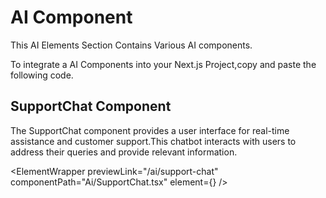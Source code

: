


# AI Component

This AI Elements Section Contains Various AI components.

To integrate a AI Components into your Next.js Project,copy and paste the following code.

## SupportChat Component

The SupportChat component provides a user interface for real-time assistance and customer support.This chatbot interacts with users to address their queries and provide relevant information.

<ElementWrapper
  previewLink="/ai/support-chat"
  componentPath="Ai/SupportChat.tsx"
  element={<SupportChat />}
/>
